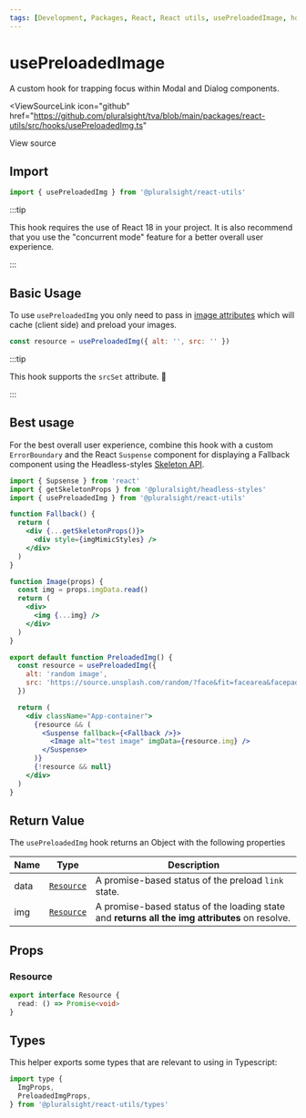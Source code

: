 ```yaml
---
tags: [Development, Packages, React, React utils, usePreloadedImage, hooks]
---
```



# usePreloadedImage

A custom hook for trapping focus within Modal and Dialog components.

<ViewSourceLink
  icon="github"
  href="https://github.com/pluralsight/tva/blob/main/packages/react-utils/src/hooks/usePreloadedImg.ts"
>
  View source
</ViewSourceLink>

## Import

```javascript
import { usePreloadedImg } from '@pluralsight/react-utils'
```

:::tip

This hook requires the use of React 18 in your project. It is also recommend that you use the "concurrent mode" feature for a better overall user experience.

:::

## Basic Usage

To use `usePreloadedImg` you only need to pass in [image attributes](https://developer.mozilla.org/en-US/docs/Web/HTML/Element/img#attributes) which will cache (client side) and preload your images.

```jsx
const resource = usePreloadedImg({ alt: '', src: '' })
```

:::tip

This hook supports the `srcSet` attribute. :tada:

:::

## Best usage

For the best overall user experience, combine this hook with a custom `ErrorBoundary` and the React `Suspense` component for displaying a Fallback component using the Headless-styles [Skeleton API](../headless-styles/Skeleton.mdx).

```jsx
import { Supsense } from 'react'
import { getSkeletonProps } from '@pluralsight/headless-styles'
import { usePreloadedImg } from '@pluralsight/react-utils'

function Fallback() {
  return (
    <div {...getSkeletonProps()}>
      <div style={imgMimicStyles} />
    </div>
  )
}

function Image(props) {
  const img = props.imgData.read()
  return (
    <div>
      <img {...img} />
    </div>
  )
}

export default function PreloadedImg() {
  const resource = usePreloadedImg({
    alt: 'random image',
    src: 'https://source.unsplash.com/random/?face&fit=facearea&facepad=2&w=256&h=256&q=80',
  })

  return (
    <div className="App-container">
      {resource && (
        <Suspense fallback={<Fallback />}>
          <Image alt="test image" imgData={resource.img} />
        </Suspense>
      )}
      {!resource && null}
    </div>
  )
}
```

## Return Value

The `usePreloadedImg` hook returns an Object with the following properties

| Name | Type                    | Description                                                                                    |
| ---- | ----------------------- | ---------------------------------------------------------------------------------------------- |
| data | [`Resource`](#resource) | A promise-based status of the preload `link` state.                                            |
| img  | [`Resource`](#resource) | A promise-based status of the loading state and **returns all the img attributes** on resolve. |

## Props

### Resource

```typescript
export interface Resource {
  read: () => Promise<void>
}
```

## Types

This helper exports some types that are relevant to using in Typescript:

```jsx
import type {
  ImgProps,
  PreloadedImgProps,
} from '@pluralsight/react-utils/types'
```
